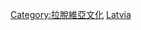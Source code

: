 {{Catnav|頁面分類|社会|文化|体育|各國體育}}
{{Catnav|頁面分類|地理|国家|欧洲国家|拉脫維亞}}

{{Commonscat|Sports in Latvia}}

[[Category:拉脫維亞文化|Category:拉脫維亞文化]]
[[Category:歐洲各國體育|Latvia]]